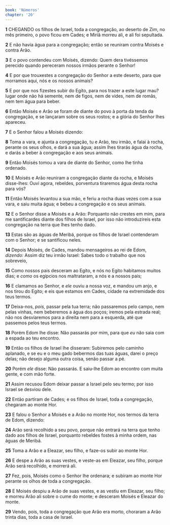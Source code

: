 ```yaml
---
book: 'Números'
chapter: '20'
---
```


**1** CHEGANDO os filhos de Israel, toda a congregação, ao deserto de Zim, no mês primeiro, o povo ficou em Cades; e Miriã morreu ali, e ali foi sepultada.

**2** E não havia água para a congregação; então se reuniram contra Moisés e contra Arão.

**3** E o povo contendeu com Moisés, dizendo: Quem dera tivéssemos perecido quando pereceram nossos irmãos perante o Senhor!

**4** E por que trouxestes a congregação do Senhor a este deserto, para que morramos aqui, nós e os nossos animais?

**5** E por que nos fizestes subir do Egito, para nos trazer a este lugar mau? lugar onde não há semente, nem de figos, nem de vides, nem de romãs, nem tem água para beber.

**6** Então Moisés e Arão se foram de diante do povo à porta da tenda da congregação, e se lançaram sobre os seus rostos; e a glória do Senhor lhes apareceu.

**7** E o Senhor falou a Moisés dizendo:

**8** Toma a vara, e ajunta a congregação, tu e Arão, teu irmão, e falai à rocha, perante os seus olhos, e dará a sua água; assim lhes tirarás água da rocha, e darás a beber à congregação e aos seus animais.

**9** Então Moisés tomou a vara de diante do Senhor, como lhe tinha ordenado.

**10** E Moisés e Arão reuniram a congregação diante da rocha, e Moisés disse-lhes: Ouvi agora, rebeldes, porventura tiraremos água desta rocha para vós?

**11** Então Moisés levantou a sua mão, e feriu a rocha duas vezes com a sua vara, e saiu muita água; e bebeu a congregação e os seus animais.

**12** E o Senhor disse a Moisés e a Arão: Porquanto não crestes em mim, para me santificardes diante dos filhos de Israel, por isso não introduzireis esta congregação na terra que lhes tenho dado.

**13** Estas são as águas de Meribá, porque os filhos de Israel contenderam com o Senhor; e se santificou neles.

**14** Depois Moisés, de Cades, mandou mensageiros ao rei de Edom, _dizendo:_ Assim diz teu irmão Israel: Sabes todo o trabalho que nos sobreveio,

**15** Como nossos pais desceram ao Egito, e nós no Egito habitamos muitos dias; e _como_ os egípcios nos maltrataram, a nós e a nossos pais;

**16** E clamamos ao Senhor, e _ele_ ouviu a nossa voz, e mandou um anjo, e nos tirou do Egito; e eis que estamos em Cades, cidade na extremidade dos teus termos.

**17** Deixa-nos, _pois,_ passar pela tua terra; não passaremos pelo campo, nem pelas vinhas, nem beberemos a água dos poços; iremos pela estrada real; não nos desviaremos para a direita nem para a esquerda, até que passemos pelos teus termos.

**18** Porém Edom lhe disse: Não passarás por mim, para que _eu_ não saia com a espada ao teu encontro.

**19** Então os filhos de Israel lhe disseram: Subiremos pelo caminho aplanado, e se eu e o meu gado bebermos das tuas águas, darei o preço delas; não desejo alguma outra coisa, senão passar a pé.

**20** Porém _ele_ disse: Não passarás. E saiu-lhe Edom ao encontro com muita gente, e com mão forte.

**21** Assim recusou Edom deixar passar a Israel pelo seu termo; por isso Israel se desviou dele.

**22** Então partiram de Cades; e os filhos de Israel, toda a congregação, chegaram ao monte Hor.

**23** E falou o Senhor a Moisés e a Arão no monte Hor, nos termos da terra de Edom, dizendo:

**24** Arão será recolhido a seu povo, porque não entrará na terra que tenho dado aos filhos de Israel, porquanto rebeldes fostes à minha ordem, nas águas de Meribá.

**25** Toma a Arão e a Eleazar, seu filho, e faze-os subir ao monte Hor.

**26** E despe a Arão as suas vestes, e veste-as em Eleazar, seu filho, porque Arão será recolhido, e morrerá ali.

**27** Fez, pois, Moisés como o Senhor lhe ordenara; e subiram ao monte Hor perante os olhos de toda a congregação.

**28** E Moisés despiu a Arão de suas vestes, e as vestiu em Eleazar, seu filho; e morreu Arão ali sobre o cume do monte; e desceram Moisés e Eleazar do monte.

**29** Vendo, pois, toda a congregação que Arão era morto, choraram a Arão trinta dias, toda a casa de Israel.
